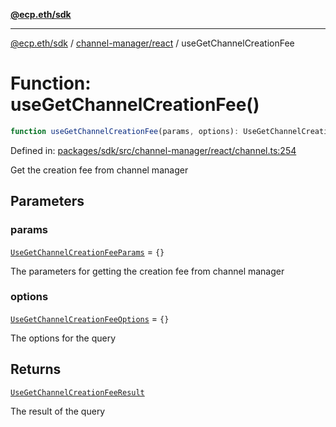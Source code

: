[**@ecp.eth/sdk**](../../../index.mdx)

***

[@ecp.eth/sdk](/sdk-reference/index.mdx) / [channel-manager/react](/sdk-reference/channel-manager/react/index.mdx) / useGetChannelCreationFee

# Function: useGetChannelCreationFee()

```ts
function useGetChannelCreationFee(params, options): UseGetChannelCreationFeeResult;
```

Defined in: [packages/sdk/src/channel-manager/react/channel.ts:254](https://github.com/ecp-eth/comments-monorepo/blob/main/packages/sdk/src/channel-manager/react/channel.ts#L254)

Get the creation fee from channel manager

## Parameters

### params

[`UseGetChannelCreationFeeParams`](/sdk-reference/channel-manager/react/type-aliases/UseGetChannelCreationFeeParams.mdx) = `{}`

The parameters for getting the creation fee from channel manager

### options

[`UseGetChannelCreationFeeOptions`](/sdk-reference/channel-manager/react/type-aliases/UseGetChannelCreationFeeOptions.mdx) = `{}`

The options for the query

## Returns

[`UseGetChannelCreationFeeResult`](/sdk-reference/channel-manager/react/type-aliases/UseGetChannelCreationFeeResult.mdx)

The result of the query
